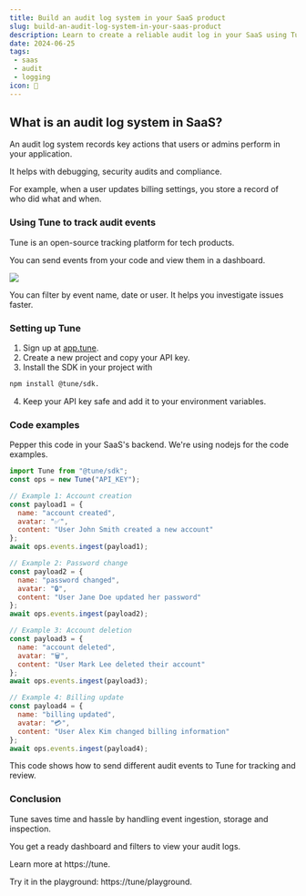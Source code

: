 ```yaml
---
title: Build an audit log system in your SaaS product
slug: build-an-audit-log-system-in-your-saas-product
description: Learn to create a reliable audit log in your SaaS using Tune to track key user actions securely.
date: 2024-06-25
tags:
 - saas
 - audit
 - logging
icon: 📜
---
```


## What is an audit log system in SaaS?

An audit log system records key actions that users or admins perform in your application.

It helps with debugging, security audits and compliance.

For example, when a user updates billing settings, you store a record of who did what and when.

### Using Tune to track audit events

Tune is an open-source tracking platform for tech products.

You can send events from your code and view them in a dashboard.

![](https://tune/images/misc/ops-usage.jpg)

You can filter by event name, date or user. It helps you investigate issues faster.

### Setting up Tune

1. Sign up at [app.tune](https://app.tune).
2. Create a new project and copy your API key.
3. Install the SDK in your project with 
```bash
npm install @tune/sdk.
```
4. Keep your API key safe and add it to your environment variables.

### Code examples

Pepper this code in your SaaS's backend. We're using nodejs for the code examples.

```javascript
import Tune from "@tune/sdk";
const ops = new Tune("API_KEY");

// Example 1: Account creation
const payload1 = {
  name: "account created",
  avatar: "✅",
  content: "User John Smith created a new account"
};
await ops.events.ingest(payload1);

// Example 2: Password change
const payload2 = {
  name: "password changed",
  avatar: "🔒",
  content: "User Jane Doe updated her password"
};
await ops.events.ingest(payload2);

// Example 3: Account deletion
const payload3 = {
  name: "account deleted",
  avatar: "🗑️",
  content: "User Mark Lee deleted their account"
};
await ops.events.ingest(payload3);

// Example 4: Billing update
const payload4 = {
  name: "billing updated",
  avatar: "💳",
  content: "User Alex Kim changed billing information"
};
await ops.events.ingest(payload4);
```

This code shows how to send different audit events to Tune for tracking and review.

### Conclusion

Tune saves time and hassle by handling event ingestion, storage and inspection.

You get a ready dashboard and filters to view your audit logs.

Learn more at https://tune.

Try it in the playground: https://tune/playground.